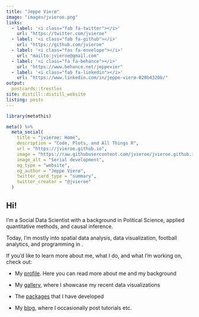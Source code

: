 ```yaml
---
title: "Jeppe Vierø"
image: "images/jvieroe.png"
links:
  - label: '<i class="fab fa-twitter"></i>'
    url: "https://twitter.com/jvieroe"
  - label: '<i class="fab fa-github"></i>'
    url: "https://github.com/jvieroe"
  - label: '<i class="fas fa-envelope"></i>'
    url: "mailto:jvieroe@gmail.com"
  - label: '<i class="fa fa-behance"></i>'
    url: "https://www.behance.net/jeppevier"
  - label: '<i class="fab fa-linkedin"></i>'
    url: "https://www.linkedin.com/in/jeppe-vierø-028b4320b/"
output:
  postcards::trestles
site: distill::distill_website
listing: posts
---
```


```r
library(metathis)

meta() %>%
  meta_social(
    title = "jvieroe: Home",
    description = "Code, Plots, and All Things R",
    url = "https://jvieroe.github.io",
    image = "https://raw.githubusercontent.com/jvieroe/jvieroe.github.io/main/images/sl_plot.png",
    image_alt = "Serial development",
    og_type = "website",
    og_author = "Jeppe Vierø",
    twitter_card_type = "summary",
    twitter_creator = "@jvieroe"
  )
```

## Hi! 
I'm a Social Data Scientist with a background in Political Science, applied quantitative methods, and causal inference.

Today, I'm mostly into spatial data analysis, data visualization, football analytics, and programming in <i class="fab fa-r-project"></i>.

If you'd like to learn more about me, what I do, and what I'm working on, check out:

* My [profile](about.html). Here you can read more about me and my background

* My [gallery](gallery.html), where I showcase my recent data visualizations

* The [<i class="fab fa-r-project"></i> packages](rpackages.html) that I have developed

* My [blog](blog.html), where I occasionally post tutorials etc. 
